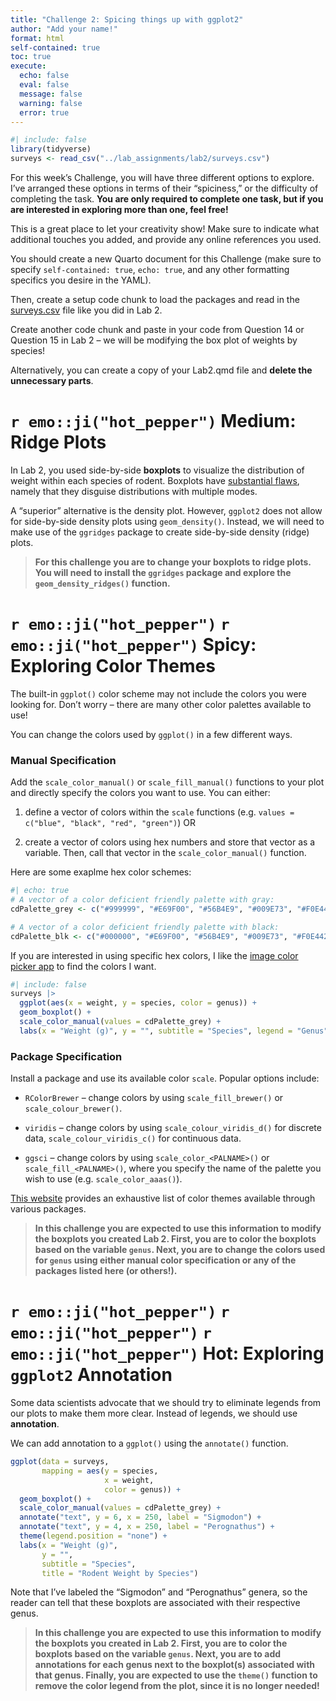 ```yaml
---
title: "Challenge 2: Spicing things up with ggplot2"
author: "Add your name!"
format: html
self-contained: true
toc: true
execute:
  echo: false
  eval: false
  message: false
  warning: false
  error: true
---
```


```r
#| include: false
library(tidyverse)
surveys <- read_csv("../lab_assignments/lab2/surveys.csv")
```

For this week's Challenge, you will have three different options to explore. I've arranged these options in terms of their "spiciness," or the difficulty of completing the task. **You are only required to complete one task, but if you are interested in exploring more than one, feel free!**

This is a great place to let your creativity show! Make sure to indicate what additional touches you added, and provide any online references you used.

::: callout-tip
You should create a new Quarto document for this Challenge (make sure to specify `self-contained: true`, `echo: true`, and any other formatting specifics you desire in the YAML).

Then, create a setup code chunk to load the packages and read in the [surveys.csv](../lab_assignments/lab2/surveys.csv) file like you did in Lab 2.

Create another code chunk and paste in your code from Question 14 or Question 15 in Lab 2 -- we will be modifying the box plot of weights by species!

Alternatively, you can create a copy of your Lab2.qmd file and **delete the unnecessary parts**.
:::

# `r emo::ji("hot_pepper")` Medium: Ridge Plots

In Lab 2, you used side-by-side **boxplots** to visualize the distribution of weight within each species of rodent. Boxplots have [substantial flaws](https://www.data-to-viz.com/caveat/boxplot.html), namely that they disguise distributions with multiple modes.

A "superior" alternative is the density plot. However, `ggplot2` does not allow for side-by-side density plots using `geom_density()`. Instead, we will need to make use of the `ggridges` package to create side-by-side density (ridge) plots.

> **For this challenge you are to change your boxplots to ridge plots. You will need to install the `ggridges` package and explore the `geom_density_ridges()` function.**

# `r emo::ji("hot_pepper")` `r emo::ji("hot_pepper")` Spicy: Exploring Color Themes

The built-in `ggplot()` color scheme may not include the colors you were looking for. Don't worry -- there are many other color palettes available to use!

You can change the colors used by `ggplot()` in a few different ways.

### Manual Specification

Add the `scale_color_manual()` or `scale_fill_manual()` functions to your plot and directly specify the colors you want to use. You can either:

1.  define a vector of colors within the `scale` functions (e.g. `values = c("blue", "black", "red", "green")`) OR

2.  create a vector of colors using hex numbers and store that vector as a variable. Then, call that vector in the `scale_color_manual()` function.

Here are some exaplme hex color schemes:

```r
#| echo: true
# A vector of a color deficient friendly palette with gray:
cdPalette_grey <- c("#999999", "#E69F00", "#56B4E9", "#009E73", "#F0E442", "#0072B2", "#D55E00", "#CC79A7")

# A vector of a color deficient friendly palette with black:
cdPalette_blk <- c("#000000", "#E69F00", "#56B4E9", "#009E73", "#F0E442", "#0072B2", "#D55E00", "#CC79A7")
```

::: callout-note
If you are interested in using specific hex colors, I like the [image color picker app](https://imagecolorpicker.com/en) to find the colors I want.
:::

```r
#| include: false
surveys |> 
  ggplot(aes(x = weight, y = species, color = genus)) +
  geom_boxplot() +
  scale_color_manual(values = cdPalette_grey) +
  labs(x = "Weight (g)", y = "", subtitle = "Species", legend = "Genus")
```

### Package Specification

Install a package and use its available color `scale`. Popular options include:

-   `RColorBrewer` -- change colors by using `scale_fill_brewer()` or `scale_colour_brewer()`.

-   `viridis` -- change colors by using `scale_colour_viridis_d()` for discrete data, `scale_colour_viridis_c()` for continuous data.

-   `ggsci` -- change colors by using `scale_color_<PALNAME>()` or `scale_fill_<PALNAME>()`, where you specify the name of the palette you wish to use (e.g. `scale_color_aaas()`).

::: callout-note
[This website](https://github.com/EmilHvitfeldt/r-color-palettes) provides an exhaustive list of color themes available through various packages.
:::

> **In this challenge you are expected to use this information to modify the boxplots you created Lab 2. First, you are to color the boxplots based on the variable `genus`. Next, you are to change the colors used for `genus` using either manual color specification or any of the packages listed here (or others!).**

# `r emo::ji("hot_pepper")` `r emo::ji("hot_pepper")` `r emo::ji("hot_pepper")` Hot: Exploring `ggplot2` Annotation

Some data scientists advocate that we should try to eliminate legends from our plots to make them more clear. Instead of legends, we should use **annotation**.

We can add annotation to a `ggplot()` using the `annotate()` function.

```r
ggplot(data = surveys, 
       mapping = aes(y = species,
                     x = weight,
                     color = genus)) +
  geom_boxplot() +
  scale_color_manual(values = cdPalette_grey) + 
  annotate("text", y = 6, x = 250, label = "Sigmodon") +
  annotate("text", y = 4, x = 250, label = "Perognathus") +
  theme(legend.position = "none") +
  labs(x = "Weight (g)",
       y = "",
       subtitle = "Species",
       title = "Rodent Weight by Species")
```

Note that I've labeled the "Sigmodon" and "Perognathus" genera, so the reader can tell that these boxplots are associated with their respective genus.

> **In this challenge you are expected to use this information to modify the boxplots you created in Lab 2. First, you are to color the boxplots based on the variable `genus`. Next, you are to add annotations for each genus next to the boxplot(s) associated with that genus. Finally, you are expected to use the `theme()` function to remove the color legend from the plot, since it is no longer needed!**
